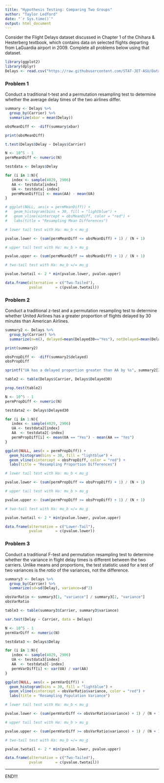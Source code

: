```yaml
---
title: "Hypothesis Testing: Comparing Two Groups"
author: "Taylor Ledford"
date: "`r Sys.time()`"
output: html_document
---
```


Consider the Flight Delays dataset discussed in Chapter 1 of the Chihara & Hesterberg textbook, which contains data on selected flights departing from LaGuardia airport in 2009. Complete all problems below using that dataset. 

```r
library(ggplot2)
library(dplyr)
Delays <- read.csv("https://raw.githubusercontent.com/STAT-JET-ASU/Datasets/master/Chihara/FlightDelays.csv")
```


### Problem 1

Conduct a traditional t-test and a permutation resampling test to determine whether the average delay times of the two airlines differ. 

```r
summary <- Delays %>%
  group_by(Carrier) %>%
  summarize(xbar = mean(Delay))

obsMeanDiff <- -diff(summary$xbar)

print(obsMeanDiff)

t.test(Delays$Delay ~ Delays$Carrier)

N <- 10^5 - 1
permMeanDiff <- numeric(N)

testdata <- Delays$Delay

for (i in 1:N){
   index <- sample(4029, 2906)
   AA <- testdata[index]
   UA <- testdata[-index]
   permMeanDiff[i] <- mean(AA) - mean(UA)
}

# ggplot(NULL, aes(x = permMeanDiff)) + 
#   geom_histogram(bins = 30, fill = "lightblue") + 
#   geom_vline(xintercept = obsMeanDiff, color = "red") +
#   labs(title = "Resampling Mean Differences")

# lower tail test with Ha: mu_b < mu_g

pvalue.lower <- (sum(permMeanDiff <= obsMeanDiff) + 1) / (N + 1)

# upper tail test with Ha: mu_b > mu_g

pvalue.upper <- (sum(permMeanDiff >= obsMeanDiff) + 1) / (N + 1)

# two-tail test with Ha: mu_b =/= mu_g

pvalue.twotail <- 2 * min(pvalue.lower, pvalue.upper)

data.frame(alternative = c("Two-Tailed"),
           pvalue      = c(pvalue.twotail))
```



### Problem 2

Conduct a traditional z-test and a permutation resampling test to determine whether United Airlines has a greater proportion of flights delayed by 30 minutes than American Airlines. 

```r
summary2 <- Delays %>%
  group_by(Carrier) %>%
  summarize(n=n(), delayed=mean(Delayed30=="Yes"), notDelayed=mean(Delayed30=="No"))

print(summary2)

obsPropDiff <- -diff(summary2$delayed)
obsPropDiff

sprintf("UA has a delayed proportion greater than AA by %s", summary2[2, "delayed"] - summary2[1, "delayed"])

table2 <- table(Delays$Carrier, Delays$Delayed30)

prop.test(table2)

N <- 10^5 - 1
permPropDiff <- numeric(N)

testdata2 <- Delays$Delayed30

for (i in 1:N){
   index <- sample(4029, 2906)
   UA <- testdata2[index]
   AA  <- testdata2[-index]
   permPropDiff[i] <- mean(UA == "Yes") - mean(AA == "Yes")
}

ggplot(NULL, aes(x = permPropDiff)) + 
  geom_histogram(bins = 30, fill = "lightblue") + 
  geom_vline(xintercept = obsPropDiff, color = "red") +
  labs(title = "Resampling Proportion Differences")

# lower tail test with Ha: mu_b < mu_g

pvalue.lower <- (sum(permPropDiff <= obsPropDiff) + 1) / (N + 1)

# upper tail test with Ha: mu_b > mu_g

pvalue.upper <- (sum(permPropDiff >= obsPropDiff) + 1) / (N + 1)

# two-tail test with Ha: mu_b =/= mu_g

pvalue.twotail <- 2 * min(pvalue.lower, pvalue.upper)

data.frame(alternative = c("Lower-Tail"),
           pvalue      = c(pvalue.lower))
```


### Problem 3

Conduct a traditional F-test and permutation resampling test to determine whether the variance in flight delay times is different between the two carriers. Unlike means and proportions, the test statistic used for a test of two variances is the _ratio_ of the variances, not the difference.

```r
summary3 <- Delays %>%
  group_by(Carrier) %>%
  summarize(sd=sd(Delay), variance=sd^2)

obsVarRatio <- summary3[1, "variance"] / summary3[2, "variance"]
obsVarRatio

table3 <- table(summary3$Carrier, summary3$variance)

var.test(Delay ~ Carrier, data = Delays)

N <- 10^5 - 1
permVarDiff <- numeric(N)

testdata3 <- Delays$Delay

for (i in 1:N){
   index <- sample(4029, 2906)
   UA <- testdata3[index]
   AA  <- testdata3[-index]
   permVarDiff[i] <- var(UA) / var(AA)
}

ggplot(NULL, aes(x = permVarDiff)) + 
  geom_histogram(bins = 30, fill = "lightblue") + 
  geom_vline(xintercept = obsVarRatio$variance, color = "red") +
  labs(title = "Resampling Population Variance")

# lower tail test with Ha: mu_b < mu_g

pvalue.lower <- (sum(permVarDiff <= obsVarRatio$variance) + 1) / (N + 1)

# upper tail test with Ha: mu_b > mu_g

pvalue.upper <- (sum(permVarDiff >= obsVarRatio$variance) + 1) / (N + 1)

# two-tail test with Ha: mu_b =/= mu_g

pvalue.twotail <- 2 * min(pvalue.lower, pvalue.upper)

data.frame(alternative = c("Two-Tailed"),
           pvalue      = c(pvalue.twotail))


```


<hr>

END!!!

